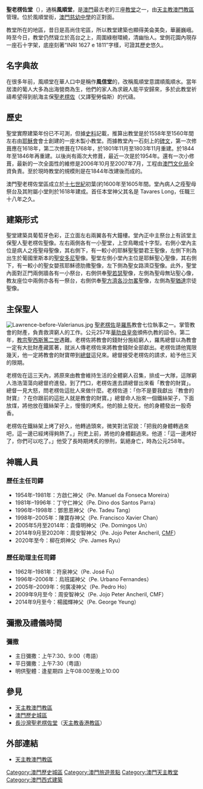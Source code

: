 {{otheruses|聖老楞佐教堂}}
{{Infobox church
| name = 聖老楞佐堂
| fullname = 天主教澳門教區聖老楞佐堂
| image = Igreja de São Lourenço.jpg
| caption = {{maplink|frame=yes|plain=yes|type=point|zoom=15|frame-align=center|frame-width=270}}
| location = [[澳門|澳門]]風順堂街
| country = {{Macao}}
| denomination = [[天主教會|天主教會]]
| founded date = 約1560年：興建<br>1618年、1768年、1846年、1898年：重建
| architectural type =
| parish = 聖老楞佐堂區
| diocese = [[天主教澳門教區|澳門教區]]
}}
{{Portal box|澳門|天主教|建築|世界遗产}}
'''聖老楞佐堂'''（{{lang-pt|'''Igreja de São Lourenço'''}}），通稱'''風順堂'''，是[[澳門|澳門]]最古老的三座[[教堂|教堂]]之一，由[[天主教澳門教區|天主教澳門教區]]管理。位於風順堂街，[[澳門慈幼中學|澳門慈幼中學]]的正對面。

教堂所在的地區，昔日是高尚住宅區，所以教堂建築也顯得美侖美奐，華麗巍峨。時至今日，教堂仍然聳立於高台之上，周圍綠樹環繞，清幽怡人。堂側花園內現存一座石十字架，底座刻著“INRI 1627 e 1811”字樣，可證其歷史悠久。

==名字典故==
在很多年前，風順堂在華人口中是稱作'''風信堂'''的，改稱風順堂意謂順風順水。當年居澳的葡人大多為出海營商為生，他們的家人為求親人能平安歸來，多於此教堂祈禱希望得到航海主保[[羅馬的聖老楞佐|聖老楞佐]]（又譯聖勞倫斯）的代禱。

==歷史==
聖堂實際建築年份已不可測，但據[[史料|史料]]記載，推算出教堂是於1558年至1560年間左右由[[耶穌會|耶穌會]]會士創建的一座木製小教堂。而據教堂內一石刻上的[[碑文|碑文]]，第一次修葺應在1618年，第二次修葺在1768年，於1801年11月至1803年11月重建。於1844年至1846年再重建。以後尚有兩次大修葺，最近一次是於1954年。還有一次小修葺，最新的一次全面性的維修是2006年10月至2007年7月，工程由[[澳門特別行政區政府文化局|澳門文化局]]全資負責。至於現時教堂的規模則是在1844年改建後而成的。

澳門聖老楞佐堂區成立於[[十七世紀|十七世紀]]初葉(約1600年至1605年間。堂內病人之痊聖母祭台及其附屬小堂則於1618年建成。首任本堂神父其名是 Tavares Long，任職三十八年之久。

==建築形式==
聖堂建築具葡萄牙色彩，正立面左右兩翼各有大鐘樓。堂內正中主祭台上有該堂主保聖人聖老楞佐聖像。左右兩側各有一小聖堂，上空鳥瞰成十字型。右側小堂內主位是病人之痊聖母聖像，其右側下，有一較小的耶穌聖聖嬰君王聖像，左側下則為出生於葡國里斯本的[[里斯本的聖安多尼|聖安多尼]]聖像。聖堂左側小堂內主位是耶穌聖心聖像，其右側下，有一較小的聖女嬰孩耶穌德肋撒聖像，左下側為聖女路濟亞聖像。此外，聖堂內面對正門兩側牆各有一小祭台，右側供奉[[聖若瑟|聖若瑟]]聖像，左側為聖母無玷聖心像，教友座位中兩側亦各有一祭台，右側供奉[[聖方濟各沙勿畧|聖方濟各沙勿畧]]聖像，左側為[[聖猶達|聖猶達]]宗徒聖像。

==主保聖人==
[[File:Lawrence-before-Valerianus.jpg|thumb]]
{{Commonscat|Igreja de São Lourenço (Macau)}}
[[羅馬的聖老楞佐|聖老楞佐]]是[[羅馬|羅馬]]教會七位執事之一。掌管教會的財產，負責救濟窮人的工作。公元257年[[華肋良皇帝|華肋良皇帝]]頒佈仇教的詔令。第二年，[[教宗|教宗]][[聖西斯篤二世|聖西斯篤二世]]遇難。老楞佐將教會的錢財分施給窮人，羅馬總督以為教會一定有大批財產藏匿著，就派人傳老楞佐來將教會錢財全部獻出。老楞佐請他寬限幾天，他一定將教會的財寶帶到[[總督|總督]]這兒來。總督接受老楞佐的請求，給予他三天的限期。

老楞佐在這三天內，將原來由教會維持生活的全體窮人召集，排成一大隊，這隊窮人浩浩蕩蕩向總督府進發。到了門口，老楞佐進去請總督出來看「教會的財寶」。總督一見大怒，問老楞佐這批人來做什麼。老楞佐道：「你不是要我獻出『教會的財寶』？在你跟前的這批人就是教會的財寶。」總督命人抬來一個鐵絲架子，下面放煤，將他放在鐵絲架子上，慢慢的烤炙。他的臉上發光，他的身體發出一股奇香。

老楞佐在鐵絲架上烤了好久，他轉過頭來，微笑對法官說：「把我的身體轉過來吧，這一邊已經烤得夠熱了。」刑吏上前，將他的身體翻過來。他道：「這一邊烤好了，你們可以吃了。」他受了長時期烤炙的慘刑，氣絕身亡，時為公元258年。

==神職人員==
===歷任主任司鐸===
*1954年–1981年：方啟仁神父（Pe. Manuel da Fonseca Moreira）
*1981年–1996年：丁守仁神父（Pe. Dino dos Santos Parra）
*1996年–1998年：鄧思恩神父（Pe. Tadeu Tang）
*1998年–2005年：陳寶存神父（Pe. Francisco Xavier Chan）
*2005年5月至2014年：袁偉明神父（Pe. Domingos Un）
*2014年9月至2020年：周安智神父（Pe. Jojo Peter Ancheril, [[聖母聖心愛子會|CMF]]）
*2020年至今：柳在炯神父（Pe. James Ryu）

===歷任助理主任司鐸===
*1962年–1981年：符泉神父（Pe. José Fu）
*1996年–2006年：烏班諾神父（Pe. Urbano Fernandes）
*2005年–2009年：何廣凌神父（Pe. Pedro Ho）
*2009年9月至今：周安智神父（Pe. Jojo Peter Ancheril, CMF）
*2014年9月至今：楊國輝神父（Pe. George Yeung）

==彌撒及禮儀時間==
===彌撒===
*主日彌撒：上午7:30、9:00（粤語）
*平日彌撒：上午7:30（粤語）
*明供聖體：逢星期四 上午08:00至晚上10:00

==參見==
*[[天主教澳門教區|天主教澳門教區]]
*[[澳門歷史城區|澳門歷史城區]]
*[[長沙灣聖老楞佐堂|長沙灣聖老楞佐堂]]（[[天主教香港教區|天主教香港教區]]）

==外部連結==
*[https://web.archive.org/web/20111130081317/http://www.macaudiocese.org.mo/ 天主教澳門教區]

{{澳門歷史城區}}
{{澳門天主教教堂、修院}}
{{澳門文物}}

{{coord|22|11|26.7|N|113|32|12.3|E|region:MO|display=title}}
[[Category:澳門歷史城區|Category:澳門歷史城區]]
[[Category:澳門旅遊景點|Category:澳門旅遊景點]]
[[Category:澳門天主教堂|Category:澳門天主教堂]]
[[Category:澳門西式建築|Category:澳門西式建築]]